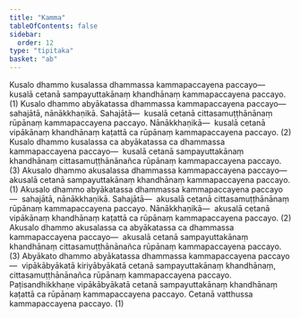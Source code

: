 ```yaml
---
title: "Kamma"
tableOfContents: false
sidebar:
  order: 12
type: "tipitaka"
basket: "ab"
---
```



<DynamicBreadcrumb />

<Division number="291">

<Paragraph number="942">
Kusalo dhammo kusalassa dhammassa kammapaccayena paccayo—  kusalā cetanā sampayuttakānaṃ khandhānaṃ kammapaccayena paccayo. (1)
</Paragraph>

<Paragraph number="943">
Kusalo dhammo abyākatassa dhammassa kammapaccayena paccayo—  sahajātā, nānākkhaṇikā. <Emphasis>Sahajātā</Emphasis>—  kusalā cetanā cittasamuṭṭhānānaṃ rūpānaṃ kammapaccayena paccayo. <Emphasis>Nānākkhaṇikā</Emphasis>—  kusalā cetanā vipākānaṃ khandhānaṃ kaṭattā ca rūpānaṃ kammapaccayena paccayo. (2)
</Paragraph>

<Paragraph number="944">
Kusalo dhammo kusalassa ca abyākatassa ca dhammassa kammapaccayena paccayo—  kusalā cetanā sampayuttakānaṃ khandhānaṃ cittasamuṭṭhānānañca rūpānaṃ kammapaccayena paccayo. (3)
</Paragraph>

<Paragraph number="945">
Akusalo dhammo akusalassa dhammassa kammapaccayena paccayo—  akusalā cetanā sampayuttakānaṃ khandhānaṃ kammapaccayena paccayo. (1)
</Paragraph>

<Paragraph number="946">
Akusalo dhammo abyākatassa dhammassa kammapaccayena paccayo—  sahajātā, nānākkhaṇikā. <Emphasis>Sahajātā</Emphasis>—  akusalā cetanā cittasamuṭṭhānānaṃ rūpānaṃ kammapaccayena paccayo. <Emphasis>Nānākkhaṇikā</Emphasis>—  akusalā cetanā vipākānaṃ khandhānaṃ kaṭattā ca rūpānaṃ kammapaccayena paccayo. (2)
</Paragraph>

<Paragraph number="947">
Akusalo dhammo akusalassa ca abyākatassa ca dhammassa kammapaccayena paccayo—  akusalā cetanā sampayuttakānaṃ khandhānaṃ cittasamuṭṭhānānañca rūpānaṃ kammapaccayena paccayo. (3)
</Paragraph>

<Paragraph number="948">
Abyākato dhammo abyākatassa dhammassa kammapaccayena paccayo—  vipākābyākatā kiriyābyākatā cetanā sampayuttakānaṃ khandhānaṃ, cittasamuṭṭhānānañca rūpānaṃ kammapaccayena paccayo. Paṭisandhikkhaṇe vipākābyākatā cetanā sampayuttakānaṃ khandhānaṃ kaṭattā ca rūpānaṃ kammapaccayena paccayo. Cetanā vatthussa kammapaccayena paccayo. (1)
</Paragraph>
</Division>